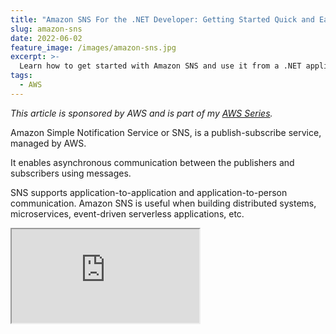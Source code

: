 ```yaml
---
title: "Amazon SNS For the .NET Developer: Getting Started Quick and Easy"
slug: amazon-sns
date: 2022-06-02
feature_image: /images/amazon-sns.jpg
excerpt: >-
  Learn how to get started with Amazon SNS and use it from a .NET application. We will learn about Topics, sending messages to topics, and using Subscriptions to receive messages. We will also learn about Filters, how to use them, and error handling with SNS.
tags:
  - AWS
---
```

_This article is sponsored by AWS and is part of my [AWS Series](/tag/aws/)._

Amazon Simple Notification Service or SNS, is a publish-subscribe service, managed by AWS.

It enables asynchronous communication between the publishers and subscribers using messages.

SNS supports application-to-application and application-to-person communication. Amazon SNS is useful when building distributed systems, microservices, event-driven serverless applications, etc.

<iframe src="https://www.youtube.com/embed/XVQwgeUWXVY" />

In this article, we will learn how to get started with Amazon SNS and use it from a .NET application. We will learn about Topics, sending messages to topics, and using Subscriptions to receive messages. We will also learn about Filters, how to use them, and error handling with SNS.

## Create SNS

To get started, let’s first create an SNS. The straightforward way to create an Amazon SNS is from the [AWS Console](https://console.aws.amazon.com/sns).

Amazon SNS supports two types of Topics

-   **Standard** → Provides best-effort message ordering and guarantees at-least once message delivery. These are better suited for use cases that require higher message publish and delivery throughput rates. Supports SQS, Lambda, HTTP, SMS, email, and mobile application endpoints as the subscription protocols.
-   **FIFO** (first-in, first-out) → Guarantees message ordering and exactly-once message delivery. Supports only SQS subscription protocol.

For this article, we will create a Standard SNS Topic, by specifying the name and leaving all other options to default.

![Amazon SNS create new Standard topic from the AWS Console](/images/amazon-sns-create-topic.jpg)

### SNS & .NET

We will use the ASP NET Core default Web API template as our sample application. The application has a `GET` method to return `WeatherForecast` data by default.

The source code used in this blog post is available [here](https://rahulpnath.visualstudio.com/DefaultCollection/YouTube%20Samples/_git/aws-sns).

The [AWSSDK.SimpleNotificationService](https://www.nuget.org/packages/AWSSDK.SimpleNotificationService/) NuGet package provides the `AmazonSimpleNotificationServiceClient` that’ useful to interact with Amazon SNS.

You can connect by passing the credentials explicitly or setting up the credentials for your environment.

<iframe src="https://www.youtube.com/embed/ukam37umkQc" />

## Publisher - Send Message

In our API example, let’s say we add a new `POST` endpoint to add new `WeatherForecast` data to our application. And let’s assume when new weather data is added, we want to email and also we want to generate some new reports.

> _The application or the source that sends messages to the SNS is the Publisher._

It’s [a good practice to decouple applications actions into their own isolated process](/blog/avoid-commands-calling-commands/), so that we can track and manage them independently. For example, if an email fails, we can retry it separately, and it doesn’t have to affect regenerating the report or saving new weather data itself.

Publishing a message to a publish-subscribe service allows us to decouple application logic. When adding new weather data, we can publish a message to the Amazon SNS Topic and we can have multiple subscribers that can do the associated actions of sending an email or regenerating the report.

Use the `PublishAsync` method on the `AmazonSimpleNotificationServiceClient` to send the `PublishRequest` message which contains the Subject, Message the ARN of the SNS Topic.

```csharp
[HttpPost]
public async Task Post(WeatherForecast data)
{
    var client = new AmazonSimpleNotificationServiceClient();
    var request = new PublishRequest()
    {
        Subject = "WeatherForecastAddedEvent",
        Message = JsonSerializer.Serialize(data),
        TopicArn = "arn:aws:sns:us-east-1:189107071895:weather-forecast",
    };
    
    var response = await client.PublishAsync(request);
}

```

## Subscriber → Receive Message

The published messages are of no use having no subscribers.

To receive messages send to a topic by the publisher, you must subscribe to the topic

> _Messages published are sent immediately to all Subscribers of the Topic_

There are different mechanisms to add subscribers to the Topic, and the easiest is to from the console. Let’s look at two different subscribers for our use of sending email and reprocessing a report.

We can add a new subscription under the Topic in the AWS console.

### Email Subscription

To email, any time we receive a message in the Topic, create a new Subscriber with the Email Protocol. Enter the email address of the recipient in the Endpoint column.

![Use Email Protocol for the subscriber and specify the email to which the messages must be sent. Everytime a message comes in the SNS Topic the subscriber will receive an email.](/images/amazon-sns-email-subscription.jpg)

Once created, a confirmation email is sent with a link. Only after confirming the subscription using the link will messages appear in the email inbox.

The message body or structure cannot be changed for this native email protocol. It sends the raw message as text to the email specified. Depending on the chose protocol (Email or Email-JSON) the contents are different in format. Email-JSON sends the notification in JSON format, whereas Email sends it as plain text.

To send rich formatted business emails, you can use SNS along with [Amazon Simple Email Service(SES)](https://aws.amazon.com/ses/)

### Lambda Subscription

You can also trigger AWS Lambda Functions any time you receive a message in the Topic.

[AWS Lambda For The .NET Developer](https://www.udemy.com/course/aws-lambda-dotnet/?referralCode=981481B991C2890BD448)

Below is the default AWS Lambda template function using the Simple SNS Function Blueprint.

```csharp
public async Task FunctionHandler(
    SNSEvent evnt, ILambdaContext context)
{
    foreach(var record in evnt.Records)
    {
        await ProcessRecordAsync(record, context);
    }
}

private async Task ProcessRecordAsync(
    SNSEvent.SNSRecord record, ILambdaContext context)
{
    context.Logger.LogInformation($"Processed record {record.Sns.Message}");

    / TODO: Do interesting work based on the new message
    await Task.CompletedTask;
}

```

Once you publish the Lambda function to AWS, you can set up a new SNS Subscription either from the SNS Topic list or from the AWS Lambda Triggers list.

Grant, the IAM Role of Lambda Function has access to the SNS before adding in the subscription. This is required so that the Lambda function can access the SNS Topic.

![AWS Lambda permissions to access Amazon SNS - In this case it has full access to the specific SNS Topic.](/images/amazon-sns-lambda-permissions.jpg)

Under the Lambda → Triggers, you can add a new Trigger and set up the integration with Amazon SNS.

![Setting up a SNS Trigger for Amazon Lambda. Every time a message is dropped to the Amazon SNS Topic the .NET lambda function will be triggered](/images/amazon-sns-lambda-trigger.jpg)

Once the Trigger is created, any time a new message is sent to the Amazon SNS, it will trigger the Lambda function as well.

## SNS Message Filtering

By default, the SNS Topic subscriber receives every message published to the topic.

However, SNS provides ways to apply filter policies when creating subscriptions.

> _Filter Policy is a JSON document that specifies attributes used to filter the messages received by a subscriber._

Filter Policies are key-value pairs of attributes, names, and values. The Subscriber receives only the messages for which the specific properties match the values in the policy.

Let’s say we want to filter out messages based on the month of the Weather Forecast.

Using the below code, let’s add a new custom Message Attribute before sending the message to SNS.

```csharp
request.MessageAttributes.Add(
    "Month",
    new MessageAttributeValue()
    {
        DataType = "String",
        StringValue = data.Date.ToString("MMMM")
    });

```

For the Subscriber, where we want to apply the filter policy, we can edit it in the AWS Console → Edit Subscription.

```json
{
  "Month": [
    "February"
  ]
}

```

Specifying the below policy filters out only the messages which have the Month property set to February. It will filter anything else out.

![Subscription Filter policy to filter out messages from Amazon SNS Topic only for the month of Februrary.](/images/amazon-sns-subscription-filter-policy.jpg)

Filter Policies JSON structure supports different filtering capabilities

-   **Exact Matching** → Attribute matches one or more values _”Month” : \[”February”\]_
-   **Prefix Matching →** Attribute includes the keyword _prefix_ and it matches the specified prefix. Below matches _March_ and _May”Month” : \[{”prefix”: “Ma”}\]_
-   **Anything-but Matching →** This does an exclusion match. Below matches all months other than February and March. _"Month": \[{"anything-but": \["February", “March”\]}\]_

## Retries & Dead-letter Queues

When Amazon SNS cannot deliver a message to the Subscriber, it will retry to deliver the message again. The delivery policy is defined based on the delivery protocol (Lambda, Email, SQS etc).

You can see the Delivery protocols and the associated policies [here](https://docs.aws.amazon.com/sns/latest/dg/sns-message-delivery-retries.html). You can override the policy at the Topic Level by editing the Topic.

![Delivery Retry Policy for the Amazon SNS Topic](/images/amazon-sns-topic-delivery-retry-policy.jpg)

Once the number of retries is exhausted for a delivery protocol, the message is discarded or sent to a dead-letter-queue (DLQ) attached to the subscription.

![Dead letter Queue (DLQ) attached to a Amazon SNS Subscription.](/images/amazon-sns-subscription-dlq.jpg)

Dead Letter Queue's (DLQ) are attached to a SNS Subscription.

Messages can be tracked and reprocessed from the DLQ as required, based on your application needs and if the Subscriber is back online to process messages.

I hope this gives you an excellent introduction to Amazon SNS and helps you get started from a .NET Application.